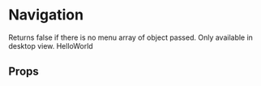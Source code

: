 
<Meta title='Components|Navigation' component={Navigation} />

# Navigation

Returns false if there is no menu array of object passed. Only available in desktop view. HelloWorld

<Preview>
  <Story name="Default">
  <Navigation    
    active="/hello-world"
    menu={[
          {name: 'Hello World 1', url: '/hello-world'},
          {name: 'Hello World 2', url: '/hello-world-2'},
          {name: 'Hello World 3', url: '/hello-world-3'}
        ]}
    />
  </Story>
</Preview>


## Props
<Props of={Navigation} />
